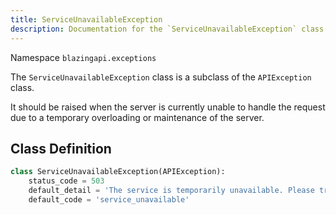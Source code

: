 ```yaml
---
title: ServiceUnavailableException
description: Documentation for the `ServiceUnavailableException` class.
---
```


Namespace `blazingapi.exceptions`

The `ServiceUnavailableException` class is a subclass of the `APIException` class.

It should be raised when the server is currently unable to handle the request due to a temporary overloading or maintenance of the server.

## Class Definition

```python
class ServiceUnavailableException(APIException):
    status_code = 503
    default_detail = 'The service is temporarily unavailable. Please try again later.'
    default_code = 'service_unavailable'
```